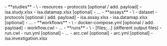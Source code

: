 
<FileTree>
- **studies**
  - \<study_name\>
    - resources
    - protocols [optional / add. payload]
    - isa.study.xlsx
    - isa.datamap.xlsx [optional]
  - ...
- **assays**
  - \<assay_name\>
    - dataset
    - protocols [optional / add. payload]
    - isa.assay.xlsx
    - isa.datamap.xlsx [optional]
  - ...
- **workflows**
  - \<workflow_name\>
    - docker-compose.yml [optional / add. payload]
    - workflow.cwl
  - ...
- **runs**
  - \<run_name\>
    - [files;...] (different output files) 
    - run.cwl
    - run.yml [optional]
  - ...
- arc.cwl [optional]
- arc.yml [optional] 
- isa.investigation.xlsx
</FileTree>